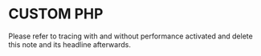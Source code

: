 # CUSTOM PHP

<Note>
Please refer to tracing with and without performance activated and delete this note and its headline afterwards.
</Note>
